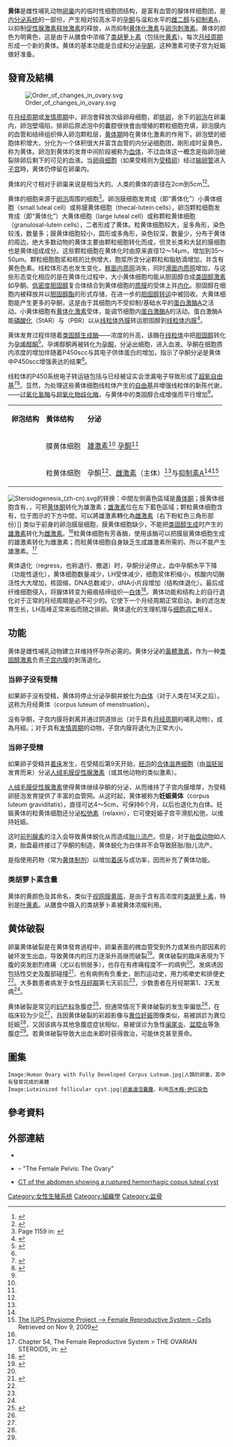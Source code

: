 {{Infobox microanatomy
| Name        = 黄体
| Latin       = Corpus luteum
| Image       =
| Caption     = x
| Image2      = Gray1163.png
| Caption2    = [[卵巢|卵巢]]切片結構：1.外層、1'.附緣、2.中央{{link-en|卵巢基質|Stroma of ovary|基質}}、3.週邊基質、4.血管、5.早期的囊状[[卵泡|卵泡]]、6, 7, 8.更成熟的卵泡、9.几乎成熟的卵泡、9'.卵子已脫離的卵泡、10.'''黄体'''。
| Width       = 300
| System      = [[生殖系统|生殖系统]]
| Location    = [[卵巢|卵巢]]
<!--
| GraySubject = 266
| GrayPage    = 1256
| DorlandsPre = c_55
| DorlandsSuf = 12260569
-->
}}
'''黄体'''是雌性哺乳动物[[卵巢|卵巢]]内的临时性细胞团结构，是富有血管的腺体样细胞团，是[[內分泌系統|内分泌系统]]的一部份，产生相对较高水平的[[孕酮|孕酮]]与温和水平的[[雌二醇|雌二醇]]与[[激活素与抑制素|抑制素A]]，以抑制[[促性腺激素释放激素|促性腺激素释放激素]]的释放，从而抑制[[黄体化激素|黄体化激素]]与[[卵泡刺激素|卵泡刺激素]]。黄体的颜色为明黄色，这是由于从膳食中浓缩了[[类胡萝卜素|类胡萝卜素]]（包括[[葉黃素|叶黄素]]）。每次[[月经周期|月经周期]]形成一个新的黄体。黄体的基本功能是合成和分泌[[孕酮|孕酮]]，这种激素可使子宫为妊娠做好准备。

==發育及結構==
[[File:Order_of_changes_in_ovary.svg|thumb]]

在[[月经周期|月经周期]]或[[发情周期|发情周期]]中，卵泡會释放次级卵母细胞，即[[排卵|排卵]]，余下的[[卵泡|卵泡]]在卵巢内，卵泡壁塌陷，排卵后原滤泡中的囊腔很快會由增殖的颗粒细胞充填，卵泡膜内的血管和结缔组织伸入卵泡颗粒层，[[黄体期|黄体期]]時在黄体化激素的作用下，卵泡壁的细胞体积增大，分化为一个体积很大并富含血管的内分泌细胞团，剛形成时呈黄色，称为黄体。卵泡到黄体的发育中间阶段被称为[[血体|血体]]，不过血体这一概念是指卵泡破裂排卵后剩下的可见的血液。当[[卵母细胞|卵母细胞]]（如果受精则为[[受精卵|受精卵]]）经过[[输卵管|输卵管]]进入[[子宫|子宫]]時，黄体仍停留在卵巢内。 

黄体的尺寸相对于卵巢来说是相当大的。人类的黄体的直径在2cm到5cm<ref name="drspock">{{cite web |url=http://www.drspock.com/article/0,1510,5335,00.html |title=Corpus Luteum Cyst of Pregnancy |work=DrSpock.com |accessdate=2009-05-26 |deadurl=yes |archiveurl=https://web.archive.org/web/20090101021240/http://www.drspock.com/article/0,1510,5335,00.html |archivedate=2009-01-01 }}</ref><ref name="rbmonline">{{cite web |url=http://www.rbmonline.com/Article/2155 |title=FSH and follucogenesis: from physiology to ovarian stimulation |format= |work=Reproductive biomedicine Online |author=Vegetti W, Alagna F |year=2006 |accessdate=2009-05-26 |archive-date=2011-07-15 |archive-url=https://web.archive.org/web/20110715155817/http://www.rbmonline.com/Article/2155 |dead-url=no }}</ref>。

黄体的细胞来源于[[卵泡|卵泡]]周围的细胞<ref name="isbn1-4160-2328-3-page1159">Page 1159 in: {{cite book |author=Boron WF, Boulpaep EL |title=Medical Physiology: A  Cellular And Molecular Approaoch |publisher=Elsevier/Saunders |location= |year=2004 |pages=1300 |isbn=1-4160-2328-3 |oclc= |doi= |accessdate=}}</ref>。卵泡膜细胞发育成（即“黄体化”）小黄体细胞（small luteal cell）或称膜黄体细胞（thecal-lutein cells），卵泡颗粒细胞发育成（即“黄体化”）大黄体细胞（large luteal cell）或称颗粒黄体细胞（granulosal-lutein cells），二者形成了黄体。粒黄体细胞较大，呈多角形，染色较浅，数量多；膜黄体细胞较小，圆形或多角形，染色较深，数量少，分布于黄体的周边。绝大多数动物的黄体主要由颗粒细胞转化而成，但灵长类和大鼠的膜细胞也是黄体组成成分。这些颗粒细胞在黄体化时由原来直径12～14μm，增加到35～50μm。颗粒细胞胞浆和核的比例增大，胞浆所含分泌颗粒和脂肪滴增加，并含有黄色色素。线粒体形态也发生变化，[[内质网|粗面内质网]]消失，同时[[内质网|滑面内质网]]增加，与这些形态变化相应的是在黄体化过程中，大小黄体细胞均能从胆固醇合成[[类固醇激素|类固醇激素]]如孕酮。[[胆固醇|低密度胆固醇]]复合体结合到黄体细胞的[[质膜|质膜]]的受体上并[[内化|内化]]。胆固醇在细胞内被释放并以[[膽固醇酯|胆固醇酯]]的形式存储，在进一步的[[胆固醇转运|胆固醇转运]]中被回收。大黄体细胞能产生更多的孕酮，这是由于其细胞内不受抑制/基础水平的[[蛋白激酶A|蛋白激酶A]]之活动。小黄体细胞有[[黄体化激素|黄体化激素]]受体，能调节细胞内[[蛋白激酶A|蛋白激酶A]]的活动。蛋白激酶A能[[磷酸化|磷酸化]]{{tsl|en|steroidogenic acute regulatory protein|固醇激素合成急性调节蛋白}}（StAR）与{{tsl|en|peripheral benzodiazepine receptor|外周苯二氮卓受体}}（PBR）以从[[线粒体外膜|线粒体外膜]]转运胆固醇到[[线粒体内膜|线粒体内膜]]<ref name="pmid11882010">{{cite journal | author = Niswender GD | title = Molecular control of luteal secretion of progesterone | journal = Reproduction | volume = 123 | issue = 3 | pages = 333–9 |date=March 2002 | pmid = 11882010 | doi = 10.1530/rep.0.1230333 }}</ref>。

黄体发育过程伴随着[[类固醇生成酶|类固醇生成酶]]——{{tsl|en|Cholesterol side-chain cleavage enzyme|胆固醇侧链裂解酶P450scc}}浓度的升高，该酶在[[线粒体|线粒体]]中把[[胆固醇|胆固醇]]转化为[[孕烯醇酮|孕烯醇酮]]<ref name="pmid9545562">{{cite journal | author = Rapoport R, Sklan D, Wolfenson D, Shaham-Albalancy A, Hanukoglu I | title = Antioxidant capacity is correlated with steroidogenic status of the corpus luteum during the bovine estrous cycle | journal = Biochim. Biophys. Acta | volume = 1380 | issue = 1 | pages = 133–40 |date=March 1998 | pmid = 9545562 | doi = 10.1016/S0304-4165(97)00136-0 }}</ref>。孕烯醇酮再被转化为[[孕酮|孕酮]]，分泌出细胞，进入血液。孕酮在细胞质内浓度的增加伴随着P450scc与其电子供体蛋白的增加，指示了孕酮分泌是黄体中P450scc增强表达的结果<ref name="pmid9545562" />。

线粒体的P450系统电子转运链包括{{tsl|en|adrenodoxin reductase|肾上腺皮质铁氧还蛋白还原酶}}与{{tsl|en|adrenodoxin|肾上腺皮质铁氧还蛋白}}已经被证实会泄漏电子导致形成了[[超氧化物|超氧自由基]]<ref name="pmid8396893">{{cite journal | author = Hanukoglu I, Rapoport R, Weiner L, Sklan D | title = Electron leakage from the mitochondrial NADPH-adrenodoxin reductase-adrenodoxin-P450scc (cholesterol side chain cleavage) system | journal = Arch. Biochem. Biophys. | volume = 305 | issue = 2 | pages = 489–98 |date=September 1993 | pmid = 8396893 | doi = 10.1006/abbi.1993.1452 }}</ref><ref name="pmid7893157">{{cite journal | author = Rapoport R, Sklan D, Hanukoglu I | title = Electron leakage from the adrenal cortex mitochondrial P450scc and P450c11 systems: NADPH and steroid dependence | journal = Arch. Biochem. Biophys. | volume = 317 | issue = 2 | pages = 412–6 |date=March 1995 | pmid = 7893157 | doi = 10.1006/abbi.1995.1182 }}</ref>。显然，为处理这些黄体细胞线粒体产生的[[自由基|自由基]]并增强线粒体的新陈代谢，{{tsl|en|antioxidant enzyme|抗氧化物酶}}——[[过氧化氢酶|过氧化氢酶]]与[[超氧化物歧化酶|超氧化物歧化酶]]，与黄体中的类固醇合成增强而平行增加<ref name="pmid9545562" />。

{| class="wikitable"
| '''卵泡结构''' || '''黄体结构''' || '''分泌'''
 |-
 | {{link-en|膜层细胞|Theca of follicle}} || 膜黄体细胞 || [[雄激素|雄激素]]<ref name=iups/> [[孕酮|孕酮]]<ref name=iups/>
 |-
 | {{link-en|粒层细胞|Granulosa cell}} || 粒黄体细胞 || 孕酮<ref name="isbn1-4160-2328-3-page1159"/>、[[雌激素|雌激素]]（主体）<ref name="isbn1-4160-2328-3-page1159"/>与[[激活素与抑制素|抑制素A]]<ref name="isbn1-4160-2328-3-page1159"/><ref name=iups>[http://www.bioeng.auckland.ac.nz/physiome/ontologies/female_repro_system/cells.php The IUPS Physiome Project --> Female Reproductive System – Cells] {{Wayback|url=http://www.bioeng.auckland.ac.nz/physiome/ontologies/female_repro_system/cells.php |date=20091210133027 }} Retrieved on Nov 9, 2009</ref>
|}

[[File:Steroidogenesis_(zh-cn).svg|thumb]]的转换：中間左侧黃色區域是[[黄体酮|黄体酮]]；膜黄体细胞含有{{tsl|en|17α-hydroxylase|17α-羟化酶}}、{{tsl|en|17,20 lyase|17,20裂解酶}}，可把[[黄体酮|黄体酮]]转化为雄激素；[[雄激素|雄激素]]位在左下藍色區域；颗粒黄体细胞含有{{link-en|芳香酶|aromatase}}，位于图示的下方中間，可以將雄激素轉化為[[雌激素|雌激素]]（右下粉紅色三角形部份）]]
类似于前身的卵泡膜层细胞，膜黄体细胞缺少{{tsl|en|aromatase|芳香酶}}，不能把[[类固醇生成|类固醇生成]]时产生的[[雄激素|雄激素]]转化为[[雌激素|雌激素]]。<ref name="Boron2004-Ch54"/>粒黄体细胞有芳香酶，使用该酶可以把膜层黄体细胞生成的雄激素转化为雌激素；而粒黄体细胞自身缺乏生成雄激素所需的{{tsl|en|17α-hydroxylase|17α-羟化酶}}、{{tsl|en|17,20 lyase|17,20裂解酶}}所以不能产生雄激素。<ref name="Boron2004-Ch54">Chapter 54, The Female Reproductive System > THE OVARIAN STEROIDS, in: {{cite book |author=Boron WF, Boulpaep EL |title=Medical Physiology: A  Cellular And Molecular Approaoch |publisher=Elsevier/Saunders |location= |year=2004 |pages=1300 |isbn=1-4160-2328-3 |oclc= |doi= |accessdate=}}</ref>

黄体退化（regress，也称退行、撤退）时，孕酮分泌停止，血中孕酮水平下降（功能性退化），黄体细胞数量减少，LH受体减少，细胞浆体积缩小，核酸内切酶活性大大增加，核固缩，DNA总数减少，dNA小片段增加（结构体退化）。最后成纤维细胞侵入，将腺体转变为瘢痕结缔组织—[[卵巢白體|白体]]<ref>{{Cite web |url=http://www.jstor.org/pss/1563350 |title=Ovarian Cycle of Crotaphytus collaris（Reptilia, Lacertilia, Iguanidae）from Arkansas with Emphasis on Corpora Albicantia, Follicular Atresia, and Reproductive Potential |accessdate=2014-03-18 |archive-date=2020-04-13 |archive-url=https://web.archive.org/web/20200413015238/https://www.jstor.org/stable/1563350 |dead-url=no }}</ref>。黄体功能和结构上的自行退化对于正常的月经周期是必不可少的。它使下一个月经周期正常启动，新的滤泡发育生长，LH高峰正常来临而随之排卵。黄体退化的生理机理与[[细胞凋亡|细胞凋亡]]相关。

==功能==
黄体是雌性哺乳动物建立并维持怀孕所必需的。黄体分泌的[[黃體激素|黃體激素]]，作为一种[[类固醇激素|类固醇激素]]负责[[子宮內膜|子宫内膜]]的剝落退化。

===当卵子没有受精===
如果卵子没有受精，黄体将停止分泌孕酮并蜕化为[[卵巢白體|白体]]（对于人类在14天之后）。这称为月经黄体（corpus luteum of menstruation）。

没有孕酮，子宫内膜将剥离并通过阴道排出（对于具有[[月经周期|月经周期]]的哺乳动物），成為月經。；对于具有[[发情周期|发情周期]]的动物，子宫内膜将退化为正常大小。

===当卵子受精===
如果卵子受精并[[着床|着床]]发生，在受精后第9天开始，[[胚泡|胚泡]]的[[合体滋养细胞|合体滋养细胞]]（由[[滋胚層|滋胚层]]发育而来）分泌[[人绒毛膜促性腺激素|人绒毛膜促性腺激素]]（或其他动物的类似激素）。

[[人绒毛膜促性腺激素|人绒毛膜促性腺激素]]使得黄体继续孕酮的分泌，从而维持了子宫内膜增厚，为受精卵胚泡发育提供了丰富的血管网。从这时起，黄体被称为'''妊娠黄体'''（corpus luteum graviditatis），直径可达4～5cm，可保持6个月，以后也退化为白体。妊娠黄体的粒黄体细胞还分泌[[松弛素|松弛素]]（relaxin），它可使妊娠子宫平滑肌松弛，以维持妊娠。

这时[[前列腺素|前列腺素]]的注入会导致黄体蜕化从而造成[[胎儿|胎儿]][[流产|流产]]。但是，对于[[胎盤動物|胎盘动物]]如人类，胎盘最终接过了孕酮的制造，黄体蜕化为白体并不会导致胚胎/胎儿流产。 

{{tsl|en|Luteal support|黄体支持}}是指使用药物（常为[[黄体制剂|黄体制剂]]）以增加[[着床|着床]]与{{tsl|en|Human embryogenesis|人胚胎发生}}成功率，因而补充了黄体功能。

===类胡萝卜素含量===
黄体的黄颜色及其命名，类似于[[视网膜黄斑|视网膜黄斑]]，是由于含有高浓度的[[类胡萝卜素|类胡萝卜素]]，特别是[[葉黃素|叶黄素]]。从膳食中摄入的类胡萝卜素被黄体浓缩利用。 

== 黄体破裂 ==
{{Medical}}卵巢黄体破裂是在黄体發育過程中，卵巢表面的微血管受到外力或某些内部因素的破坏发生出血，导致黄体内的压力逐渐升高继而破裂<ref name=":0">{{Cite journal|title=卵巢黄体破裂大出血12例临床分析|author=孙启新|url=https://kns.cnki.net/kcms/detail/detail.aspx?FileName=HLWK201406047&DbName=CJFQ2014|journal=河南外科学杂志|doi=10.16193/j.cnki.hnwk.2014.06.047}}</ref>。黄体破裂的臨床表現为下腹的突发剧烈疼痛（尤以右侧居多），也存在有疼痛程度不一的病例<ref name=":0" />。发病诱因包括性交史及腹部碰撞<ref name=":1">{{Cite journal|title=妇科急性腹痛的病因分析及鉴别诊断|author=高洁|url=https://kns.cnki.net/kcms/detail/detail.aspx?FileName=YYXK200905062&DbName=CJFQ2009|journal=中国医药指南|year=2009}}</ref>，也有病例有负重史，剧烈运动史，用力咳嗽史和排便史<ref name=":0" />。大多数患者病发于女性[[月經|月经期]]第七天前后<ref name=":0" />，少数患者在月经期第1、2天发病<ref name=":0" />。

黄体破裂是常见的[[婦產科學|妇产科]]急腹症<ref name=":2">{{Cite journal|title=彩超在妇产科急腹症患者中的诊断价值分析|author=赵健、金占鑫|url=https://kns.cnki.net/kcms/detail/detail.aspx?FileName=WMIA201615094&DbName=CJFQ2016|journal=世界最新医学信息文摘|issue=2016,16(15)|doi=10.3969/j.issn.1671-3141.2016.15.094}}</ref>，但通常情况下黄体破裂的发生率偏低<ref name=":2" />，在临床较为少见<ref name=":1" />，且因黄体破裂的彩超影像与[[異位妊娠|異位妊娠]]图像类似，易被誤診为異位妊娠<ref name=":2" />，又因该病与其他急腹症症状相似，易被误诊为急性[[闌尾炎|阑尾炎]]、[[骨盆腔發炎|盆腔炎]]等急腹症<ref name=":0" />。若黄体破裂导致大出血未即时获得救治，可能休克甚至喪命。

==圖集==
<gallery>
 Image:Human Ovary with Fully Developed Corpus Luteum.jpg|人類的卵巢，其中有發育完成的黃體
 Image:Luteinized follicular cyst.jpg|[[卵巢濾泡囊腫|卵巢濾泡囊腫]]，利用[[苏木精-伊红染色|苏木精-伊红染色]]
</gallery>

==參考資料==
{{Reflist|2}}

==外部連結==
* {{BUHistology|18201loa}}
* {{SUNYAnatomyLabs|43|05|01|06}} – "The Female Pelvis: The Ovary"
* [http://www.claripacs.com/case/CL0034 CT of the abdomen showing a ruptured hemorrhagic copus luteal cyst]

{{DEFAULTSORT:Corpus Luteum}}

{{女性生殖系统}}
[[Category:女性生殖系统|Category:女性生殖系统]]
[[Category:組織學|Category:組織學]]
[[Category:盆骨|Category:盆骨]]